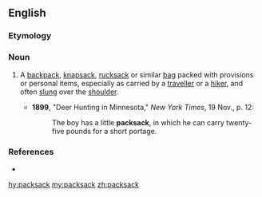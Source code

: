 ==English==

===Etymology===
{{compound|pack|sack|lang=en}}

===Noun===
{{en-noun}}

# {{context|chiefly|US|lang=en}} A [[backpack]], [[knapsack]], [[rucksack]] or similar [[bag]] packed with provisions or personal items, especially as carried by a [[traveller]] or a [[hiker]], and often [[slung]] over the [[shoulder]].
#* '''1899''', "Deer Hunting in Minnesota," ''New York Times'', 19 Nov., p. 12:
#*: The boy has a little '''packsack''', in which he can carry twenty-five pounds for a short portage.

===References===
* {{R:OneLook}}

[[hy:packsack]]
[[my:packsack]]
[[zh:packsack]]